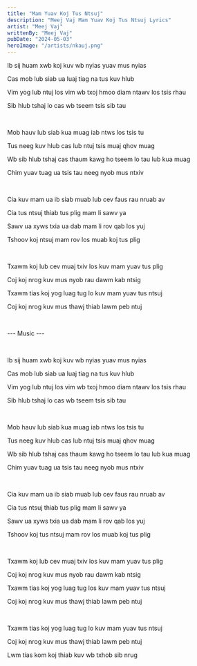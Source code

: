 ```yaml
---
title: "Mam Yuav Koj Tus Ntsuj"
description: "Meej Vaj Mam Yuav Koj Tus Ntsuj Lyrics"
artist: "Meej Vaj"
writtenBy: "Meej Vaj"
pubDate: "2024-05-03"
heroImage: "/artists/nkauj.png"
---
```


Ib sij huam xwb koj kuv wb nyias yuav mus nyias

Cas mob lub siab ua luaj tiag na tus kuv hlub

Vim yog lub ntuj los vim wb txoj hmoo diam ntawv los tsis rhau

Sib hlub tshaj lo cas wb tseem tsis sib tau

<br />

Mob hauv lub siab kua muag iab ntws los tsis tu

Tus neeg kuv hlub cas lub ntuj tsis muaj qhov muag

Wb sib hlub tshaj cas thaum kawg ho tseem lo tau lub kua muag

Chim yuav tuag ua tsis tau neeg nyob mus ntxiv

<br />

Cia kuv mam ua ib siab muab lub cev faus rau nruab av

Cia tus ntsuj thiab tus plig mam li sawv ya

Sawv ua xyws txia ua dab mam li rov qab los yuj

Tshoov koj ntsuj mam rov los muab koj tus plig

<br />

Txawm koj lub cev muaj txiv los kuv mam yuav tus plig

Coj koj nrog kuv mus nyob rau dawm kab ntsig

Txawm tias koj yog luag tug lo kuv mam yuav tus ntsuj

Coj koj nrog kuv mus thawj thiab lawm peb ntuj

<br />

--- Music ---

<br />

Ib sij huam xwb koj kuv wb nyias yuav mus nyias

Cas mob lub siab ua luaj tiag na tus kuv hlub

Vim yog lub ntuj los vim wb txoj hmoo diam ntawv los tsis rhau

Sib hlub tshaj lo cas wb tseem tsis sib tau

<br />

Mob hauv lub siab kua muag iab ntws los tsis tu

Tus neeg kuv hlub cas lub ntuj tsis muaj qhov muag

Wb sib hlub tshaj cas thaum kawg ho tseem lo tau lub kua muag

Chim yuav tuag ua tsis tau neeg nyob mus ntxiv

<br />

Cia kuv mam ua ib siab muab lub cev faus rau nruab av

Cia tus ntsuj thiab tus plig mam li sawv ya

Sawv ua xyws txia ua dab mam li rov qab los yuj

Tshoov koj tus ntsuj mam rov los muab koj tus plig

<br />

Txawm koj lub cev muaj txiv los kuv mam yuav tus plig

Coj koj nrog kuv mus nyob rau dawm kab ntsig

Txawm tias koj yog luag tug los kuv mam yuav tus ntsuj

Coj koj nrog kuv mus thawj thiab lawm peb ntuj

<br />

Txawm tias koj yog luag tug lo kuv mam yuav tus ntsuj

Coj koj nrog kuv mus thawj thiab lawm peb ntuj

Lwm tias kom koj thiab kuv wb txhob sib nrug
